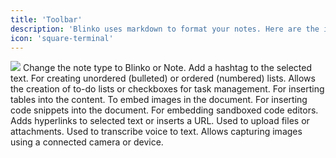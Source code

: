```yaml
---
title: 'Toolbar'
description: 'Blinko uses markdown to format your notes. Here are the icons and what they do.'
icon: 'square-terminal'
---
```


<img className="rounded-2xl" src="/images/2024-11-29-20-33-48.png" />

<AccordionGroup>
  <Accordion title="Blinko or Note">
    Change the note type to Blinko or Note. 
  </Accordion>
  <Accordion  title="Hashtag">
    Add a hashtag to the selected text.
  </Accordion>
  <Accordion title="List Icon">
    For creating unordered (bulleted) or ordered (numbered) lists.
  </Accordion>
  <Accordion title="Checklist Icon">
    Allows the creation of to-do lists or checkboxes for task management.
  </Accordion>
  <Accordion title="Table Icon">
    For inserting tables into the content.
  </Accordion>
  <Accordion title="Image Icon">
    To embed images in the document.
  </Accordion>
  <Accordion title="Code Icon">
    For inserting code snippets into the document.
  </Accordion>
   <Accordion title="Sandpack Icon">
    For embedding sandboxed code editors.
  </Accordion>
  <Accordion title="Link Icon">
    Adds hyperlinks to selected text or inserts a URL.
  </Accordion>
  <Accordion title="Upload Icon">
    Used to upload files or attachments.
  </Accordion>
  <Accordion title="Voice Icon">
    Used to transcribe voice to text.
  </Accordion>
  <Accordion title="Camera Icon">
    Allows capturing images using a connected camera or device.
  </Accordion>
</AccordionGroup>

